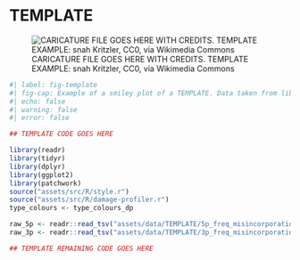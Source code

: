 <!-- TEMPLATE COPY CONTENTS OF THIS FILE FOR NEW PROFILES-->

# TEMPLATE

![CARICATURE FILE GOES HERE WITH CREDITS. TEMPLATE EXAMPLE: snah Kritzler, CC0, via Wikimedia Commons](https://upload.wikimedia.org/wikipedia/commons/thumb/d/d1/Salvador_dali_als_Auge.jpg/512px-Salvador_dali_als_Auge.jpg){#fig-template}


```r
#| label: fig-template
#| fig-cap: Example of a smiley plot of a TEMPLATE. Data taken from library TEMPLATE of [@TEMPLATE]. Damage data generated using [TEMPLATE](/intro.qmd) and plotted using R and tidyverse packages [@Wickham2019-ot].
#| echo: false
#| warning: false
#| error: false

## TEMPLATE CODE GOES HERE

library(readr)
library(tidyr)
library(dplyr)
library(ggplot2)
library(patchwork)
source("assets/src/R/style.r")
source("assets/src/R/damage-profiler.r")
type_colours <- type_colours_dp

raw_5p <- readr::read_tsv("assets/data/TEMPLATE/5p_freq_misincorporations.txt", comment = "#")
raw_3p <- readr::read_tsv("assets/data/TEMPLATE/3p_freq_misincorporations.txt", comment = "#")

## TEMPLATE REMAINING CODE GOES HERE

```

<!-- TEMPLATE Description goes here -->